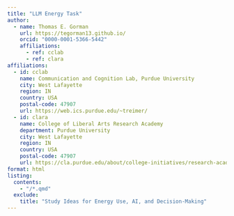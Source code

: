 ```yaml
---
title: "LLM Energy Task"
author:
  - name: Thomas E. Gorman
    url: https://tegorman13.github.io/
    orcid: "0000-0001-5366-5442"
    affiliations: 
      - ref: cclab
      - ref: clara
affiliations:
  - id: cclab
    name: Communication and Cognition Lab, Purdue University
    city: West Lafayette
    region: IN
    country: USA
    postal-code: 47907
    url: https://web.ics.purdue.edu/~treimer/
  - id: clara
    name: College of Liberal Arts Research Academy
    department: Purdue University
    city: West Lafayette
    region: IN
    country: USA
    postal-code: 47907
    url: https://cla.purdue.edu/about/college-initiatives/research-academy/
format: html
listing:
  contents:
    - "/*.qmd"
  exclude:
    title: "Study Ideas for Energy Use, AI, and Decision-Making"
---
```

